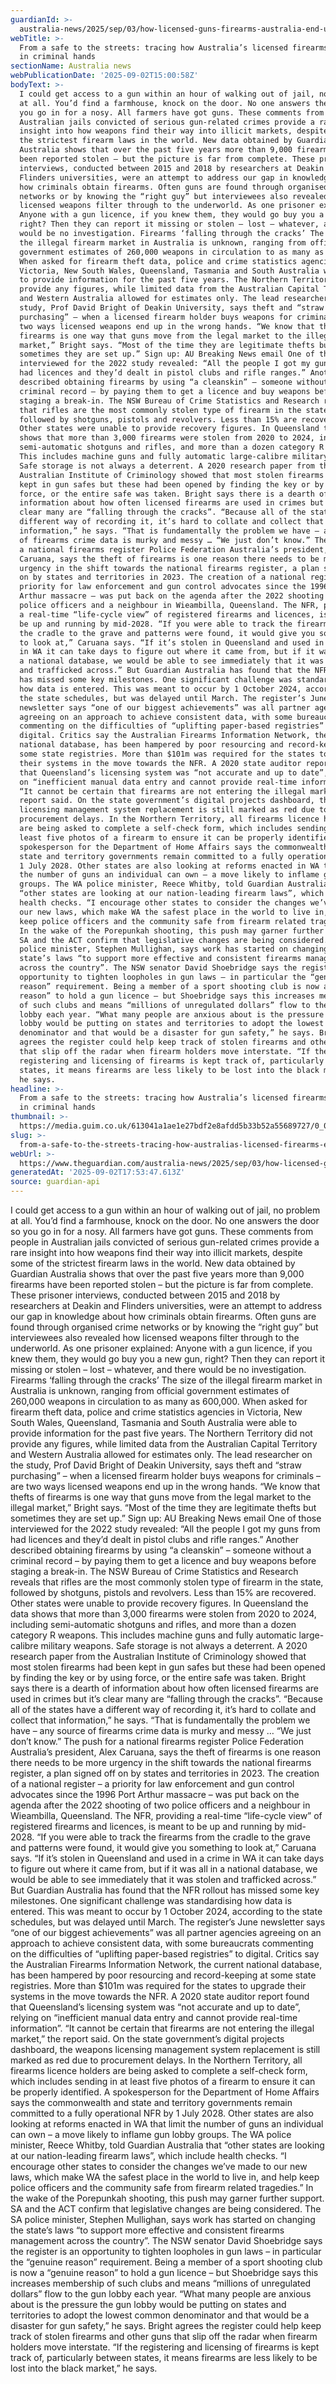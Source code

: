 ```yaml
---
guardianId: >-
  australia-news/2025/sep/03/how-licensed-guns-firearms-australia-end-up-criminal-hands
webTitle: >-
  From a safe to the streets: tracing how Australia’s licensed firearms end up
  in criminal hands
sectionName: Australia news
webPublicationDate: '2025-09-02T15:00:58Z'
bodyText: >-
  I could get access to a gun within an hour of walking out of jail, no problem
  at all. You’d find a farmhouse, knock on the door. No one answers the door so
  you go in for a nosy. All farmers have got guns. These comments from people in
  Australian jails convicted of serious gun-related crimes provide a rare
  insight into how weapons find their way into illicit markets, despite some of
  the strictest firearm laws in the world. New data obtained by Guardian
  Australia shows that over the past five years more than 9,000 firearms have
  been reported stolen – but the picture is far from complete. These prisoner
  interviews, conducted between 2015 and 2018 by researchers at Deakin and
  Flinders universities, were an attempt to address our gap in knowledge about
  how criminals obtain firearms. Often guns are found through organised crime
  networks or by knowing the “right guy” but interviewees also revealed how
  licensed weapons filter through to the underworld. As one prisoner explained:
  Anyone with a gun licence, if you knew them, they would go buy you a new gun,
  right? Then they can report it missing or stolen – lost – whatever, and there
  would be no investigation. Firearms ‘falling through the cracks’ The size of
  the illegal firearm market in Australia is unknown, ranging from official
  government estimates of 260,000 weapons in circulation to as many as 600,000.
  When asked for firearm theft data, police and crime statistics agencies in
  Victoria, New South Wales, Queensland, Tasmania and South Australia were able
  to provide information for the past five years. The Northern Territory did not
  provide any figures, while limited data from the Australian Capital Territory
  and Western Australia allowed for estimates only. The lead researcher on the
  study, Prof David Bright of Deakin University, says theft and “straw
  purchasing” – when a licensed firearm holder buys weapons for criminals – are
  two ways licensed weapons end up in the wrong hands. “We know that thefts of
  firearms is one way that guns move from the legal market to the illegal
  market,” Bright says. “Most of the time they are legitimate thefts but
  sometimes they are set up.” Sign up: AU Breaking News email One of those
  interviewed for the 2022 study revealed: “All the people I got my guns from
  had licences and they’d dealt in pistol clubs and rifle ranges.” Another
  described obtaining firearms by using “a cleanskin” – someone without a
  criminal record – by paying them to get a licence and buy weapons before
  staging a break-in. The NSW Bureau of Crime Statistics and Research reveals
  that rifles are the most commonly stolen type of firearm in the state,
  followed by shotguns, pistols and revolvers. Less than 15% are recovered.
  Other states were unable to provide recovery figures. In Queensland the data
  shows that more than 3,000 firearms were stolen from 2020 to 2024, including
  semi-automatic shotguns and rifles, and more than a dozen category R weapons.
  This includes machine guns and fully automatic large-calibre military weapons.
  Safe storage is not always a deterrent. A 2020 research paper from the
  Australian Institute of Criminology showed that most stolen firearms had been
  kept in gun safes but these had been opened by finding the key or by using
  force, or the entire safe was taken. Bright says there is a dearth of
  information about how often licensed firearms are used in crimes but it’s
  clear many are “falling through the cracks”. “Because all of the states have a
  different way of recording it, it’s hard to collate and collect that
  information,” he says. “That is fundamentally the problem we have – any source
  of firearms crime data is murky and messy … “We just don’t know.” The push for
  a national firearms register Police Federation Australia’s president, Alex
  Caruana, says the theft of firearms is one reason there needs to be more
  urgency in the shift towards the national firearms register, a plan signed off
  on by states and territories in 2023. The creation of a national register – a
  priority for law enforcement and gun control advocates since the 1996 Port
  Arthur massacre – was put back on the agenda after the 2022 shooting of two
  police officers and a neighbour in Wieambilla, Queensland. The NFR, providing
  a real-time “life-cycle view” of registered firearms and licences, is meant to
  be up and running by mid-2028. “If you were able to track the firearms from
  the cradle to the grave and patterns were found, it would give you something
  to look at,” Caruana says. “If it’s stolen in Queensland and used in a crime
  in WA it can take days to figure out where it came from, but if it was all in
  a national database, we would be able to see immediately that it was stolen
  and trafficked across.” But Guardian Australia has found that the NFR rollout
  has missed some key milestones. One significant challenge was standardising
  how data is entered. This was meant to occur by 1 October 2024, according to
  the state schedules, but was delayed until March. The register’s June
  newsletter says “one of our biggest achievements” was all partner agencies
  agreeing on an approach to achieve consistent data, with some bureaucrats
  commenting on the difficulties of “uplifting paper-based registries” to
  digital. Critics say the Australian Firearms Information Network, the current
  national database, has been hampered by poor resourcing and record-keeping at
  some state registries. More than $101m was required for the states to upgrade
  their systems in the move towards the NFR. A 2020 state auditor report found
  that Queensland’s licensing system was “not accurate and up to date”, relying
  on “inefficient manual data entry and cannot provide real-time information”.
  “It cannot be certain that firearms are not entering the illegal market,” the
  report said. On the state government’s digital projects dashboard, the weapons
  licensing management system replacement is still marked as red due to
  procurement delays. In the Northern Territory, all firearms licence holders
  are being asked to complete a self-check form, which includes sending in at
  least five photos of a firearm to ensure it can be properly identified. A
  spokesperson for the Department of Home Affairs says the commonwealth and
  state and territory governments remain committed to a fully operational NFR by
  1 July 2028. Other states are also looking at reforms enacted in WA that limit
  the number of guns an individual can own – a move likely to inflame gun lobby
  groups. The WA police minister, Reece Whitby, told Guardian Australia that
  “other states are looking at our nation-leading firearm laws”, which include
  health checks. “I encourage other states to consider the changes we’ve made to
  our new laws, which make WA the safest place in the world to live in, and help
  keep police officers and the community safe from firearm related tragedies.”
  In the wake of the Porepunkah shooting, this push may garner further support.
  SA and the ACT confirm that legislative changes are being considered. The SA
  police minister, Stephen Mullighan, says work has started on changing the
  state’s laws “to support more effective and consistent firearms management
  across the country”. The NSW senator David Shoebridge says the register is an
  opportunity to tighten loopholes in gun laws – in particular the “genuine
  reason” requirement. Being a member of a sport shooting club is now a “genuine
  reason” to hold a gun licence – but Shoebridge says this increases membership
  of such clubs and means “millions of unregulated dollars” flow to the gun
  lobby each year. “What many people are anxious about is the pressure the gun
  lobby would be putting on states and territories to adopt the lowest common
  denominator and that would be a disaster for gun safety,” he says. Bright
  agrees the register could help keep track of stolen firearms and other guns
  that slip off the radar when firearm holders move interstate. “If the
  registering and licensing of firearms is kept track of, particularly between
  states, it means firearms are less likely to be lost into the black market,”
  he says.
headline: >-
  From a safe to the streets: tracing how Australia’s licensed firearms end up
  in criminal hands
thumbnail: >-
  https://media.guim.co.uk/613041a1ae1e27bdf2e8afdd5b33b52a55689727/0_0_2500_2000/500.jpg
slug: >-
  from-a-safe-to-the-streets-tracing-how-australias-licensed-firearms-end-up-in-criminal-hands
webUrl: >-
  https://www.theguardian.com/australia-news/2025/sep/03/how-licensed-guns-firearms-australia-end-up-criminal-hands
generatedAt: '2025-09-02T17:53:47.613Z'
source: guardian-api
---
```

I could get access to a gun within an hour of walking out of jail, no problem at all. You’d find a farmhouse, knock on the door. No one answers the door so you go in for a nosy. All farmers have got guns. These comments from people in Australian jails convicted of serious gun-related crimes provide a rare insight into how weapons find their way into illicit markets, despite some of the strictest firearm laws in the world. New data obtained by Guardian Australia shows that over the past five years more than 9,000 firearms have been reported stolen – but the picture is far from complete. These prisoner interviews, conducted between 2015 and 2018 by researchers at Deakin and Flinders universities, were an attempt to address our gap in knowledge about how criminals obtain firearms. Often guns are found through organised crime networks or by knowing the “right guy” but interviewees also revealed how licensed weapons filter through to the underworld. As one prisoner explained: Anyone with a gun licence, if you knew them, they would go buy you a new gun, right? Then they can report it missing or stolen – lost – whatever, and there would be no investigation. Firearms ‘falling through the cracks’ The size of the illegal firearm market in Australia is unknown, ranging from official government estimates of 260,000 weapons in circulation to as many as 600,000. When asked for firearm theft data, police and crime statistics agencies in Victoria, New South Wales, Queensland, Tasmania and South Australia were able to provide information for the past five years. The Northern Territory did not provide any figures, while limited data from the Australian Capital Territory and Western Australia allowed for estimates only. The lead researcher on the study, Prof David Bright of Deakin University, says theft and “straw purchasing” – when a licensed firearm holder buys weapons for criminals – are two ways licensed weapons end up in the wrong hands. “We know that thefts of firearms is one way that guns move from the legal market to the illegal market,” Bright says. “Most of the time they are legitimate thefts but sometimes they are set up.” Sign up: AU Breaking News email One of those interviewed for the 2022 study revealed: “All the people I got my guns from had licences and they’d dealt in pistol clubs and rifle ranges.” Another described obtaining firearms by using “a cleanskin” – someone without a criminal record – by paying them to get a licence and buy weapons before staging a break-in. The NSW Bureau of Crime Statistics and Research reveals that rifles are the most commonly stolen type of firearm in the state, followed by shotguns, pistols and revolvers. Less than 15% are recovered. Other states were unable to provide recovery figures. In Queensland the data shows that more than 3,000 firearms were stolen from 2020 to 2024, including semi-automatic shotguns and rifles, and more than a dozen category R weapons. This includes machine guns and fully automatic large-calibre military weapons. Safe storage is not always a deterrent. A 2020 research paper from the Australian Institute of Criminology showed that most stolen firearms had been kept in gun safes but these had been opened by finding the key or by using force, or the entire safe was taken. Bright says there is a dearth of information about how often licensed firearms are used in crimes but it’s clear many are “falling through the cracks”. “Because all of the states have a different way of recording it, it’s hard to collate and collect that information,” he says. “That is fundamentally the problem we have – any source of firearms crime data is murky and messy … “We just don’t know.” The push for a national firearms register Police Federation Australia’s president, Alex Caruana, says the theft of firearms is one reason there needs to be more urgency in the shift towards the national firearms register, a plan signed off on by states and territories in 2023. The creation of a national register – a priority for law enforcement and gun control advocates since the 1996 Port Arthur massacre – was put back on the agenda after the 2022 shooting of two police officers and a neighbour in Wieambilla, Queensland. The NFR, providing a real-time “life-cycle view” of registered firearms and licences, is meant to be up and running by mid-2028. “If you were able to track the firearms from the cradle to the grave and patterns were found, it would give you something to look at,” Caruana says. “If it’s stolen in Queensland and used in a crime in WA it can take days to figure out where it came from, but if it was all in a national database, we would be able to see immediately that it was stolen and trafficked across.” But Guardian Australia has found that the NFR rollout has missed some key milestones. One significant challenge was standardising how data is entered. This was meant to occur by 1 October 2024, according to the state schedules, but was delayed until March. The register’s June newsletter says “one of our biggest achievements” was all partner agencies agreeing on an approach to achieve consistent data, with some bureaucrats commenting on the difficulties of “uplifting paper-based registries” to digital. Critics say the Australian Firearms Information Network, the current national database, has been hampered by poor resourcing and record-keeping at some state registries. More than $101m was required for the states to upgrade their systems in the move towards the NFR. A 2020 state auditor report found that Queensland’s licensing system was “not accurate and up to date”, relying on “inefficient manual data entry and cannot provide real-time information”. “It cannot be certain that firearms are not entering the illegal market,” the report said. On the state government’s digital projects dashboard, the weapons licensing management system replacement is still marked as red due to procurement delays. In the Northern Territory, all firearms licence holders are being asked to complete a self-check form, which includes sending in at least five photos of a firearm to ensure it can be properly identified. A spokesperson for the Department of Home Affairs says the commonwealth and state and territory governments remain committed to a fully operational NFR by 1 July 2028. Other states are also looking at reforms enacted in WA that limit the number of guns an individual can own – a move likely to inflame gun lobby groups. The WA police minister, Reece Whitby, told Guardian Australia that “other states are looking at our nation-leading firearm laws”, which include health checks. “I encourage other states to consider the changes we’ve made to our new laws, which make WA the safest place in the world to live in, and help keep police officers and the community safe from firearm related tragedies.” In the wake of the Porepunkah shooting, this push may garner further support. SA and the ACT confirm that legislative changes are being considered. The SA police minister, Stephen Mullighan, says work has started on changing the state’s laws “to support more effective and consistent firearms management across the country”. The NSW senator David Shoebridge says the register is an opportunity to tighten loopholes in gun laws – in particular the “genuine reason” requirement. Being a member of a sport shooting club is now a “genuine reason” to hold a gun licence – but Shoebridge says this increases membership of such clubs and means “millions of unregulated dollars” flow to the gun lobby each year. “What many people are anxious about is the pressure the gun lobby would be putting on states and territories to adopt the lowest common denominator and that would be a disaster for gun safety,” he says. Bright agrees the register could help keep track of stolen firearms and other guns that slip off the radar when firearm holders move interstate. “If the registering and licensing of firearms is kept track of, particularly between states, it means firearms are less likely to be lost into the black market,” he says.
